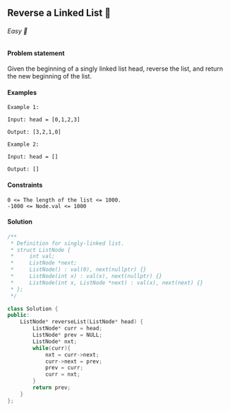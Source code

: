## Reverse a Linked List 🎯

###### Easy 🤔

#### Problem statement
Given the beginning of a singly linked list head, reverse the list, and return the new beginning of the list.

#### Examples
```
Example 1:

Input: head = [0,1,2,3]

Output: [3,2,1,0]
```
```
Example 2:

Input: head = []

Output: []
```
#### Constraints
```
0 <= The length of the list <= 1000.
-1000 <= Node.val <= 1000
```
#### Solution
```cpp
/**
 * Definition for singly-linked list.
 * struct ListNode {
 *     int val;
 *     ListNode *next;
 *     ListNode() : val(0), next(nullptr) {}
 *     ListNode(int x) : val(x), next(nullptr) {}
 *     ListNode(int x, ListNode *next) : val(x), next(next) {}
 * };
 */

class Solution {
public:
    ListNode* reverseList(ListNode* head) {
        ListNode* curr = head;
        ListNode* prev = NULL;
        ListNode* nxt;
        while(curr){
            nxt = curr->next;
            curr->next = prev;
            prev = curr;
            curr = nxt;
        }
        return prev;
    }
};
```